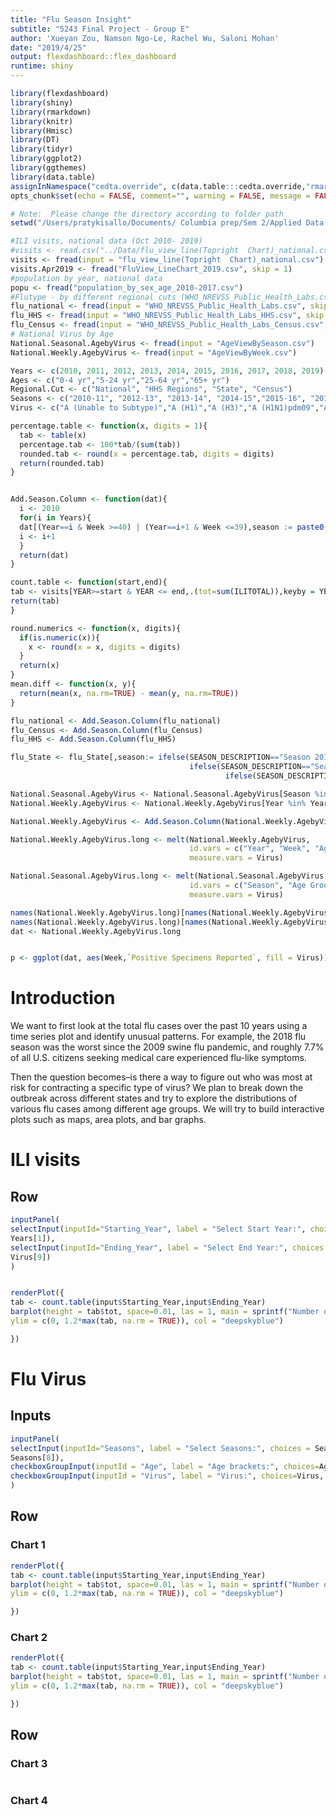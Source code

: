 ```yaml
---
title: "Flu Season Insight"
subtitle: "5243 Final Project - Group E"
author: 'Xueyan Zou, Namson Ngo-Le, Rachel Wu, Saloni Mohan'
date: "2019/4/25"
output: flexdashboard::flex_dashboard
runtime: shiny
---
```



```r
library(flexdashboard)
library(shiny)
library(rmarkdown)
library(knitr)
library(Hmisc)
library(DT)
library(tidyr)
library(ggplot2)
library(ggthemes)
library(data.table)
assignInNamespace("cedta.override", c(data.table:::cedta.override,"rmarkdown"), "data.table")
opts_chunk$set(echo = FALSE, comment="", warning = FALSE, message = FALSE, tidy.opts=list(width.cutoff=55), tidy = TRUE)

```


```r
# Note:  Please change the directory according to folder path
setwd("/Users/pratykisallo/Documents/ Columbia prep/Sem 2/Applied Data Science/Final_Project/")
```


```r
#ILI visits, national data (Oct 2010- 2019)
#visits <- read.csv("../Data/flu_view_line(Topright  Chart)_national.csv")
visits <- fread(input = "flu_view_line(Topright  Chart)_national.csv")
visits.Apr2019 <- fread("FluView_LineChart_2019.csv", skip = 1)
#population by year, national data
popu <- fread("population_by_sex_age_2010-2017.csv")
#Flutype - by different regional cuts (WHO_NREVSS_Public_Health_Labs.csv)
flu_national <- fread(input = "WHO_NREVSS_Public_Health_Labs.csv", skip =1)
flu_HHS <- fread(input = "WHO_NREVSS_Public_Health_Labs_HHS.csv", skip =1)
flu_Census <- fread(input = "WHO_NREVSS_Public_Health_Labs_Census.csv", skip = 1)
# National Virus by Age
National.Seasonal.AgebyVirus <- fread(input = "AgeViewBySeason.csv")
National.Weekly.AgebyVirus <- fread(input = "AgeViewByWeek.csv")
```


```r
Years <- c(2010, 2011, 2012, 2013, 2014, 2015, 2016, 2017, 2018, 2019)
Ages <- c("0-4 yr","5-24 yr","25-64 yr","65+ yr")
Regional.Cut <- c("National", "HHS Regions", "State", "Census")
Seasons <- c("2010-11", "2012-13", "2013-14", "2014-15","2015-16", "2016-17", "2017-18", "2018-19")
Virus <- c("A (Unable to Subtype)","A (H1)","A (H3)","A (H1N1)pdm09","A (Subtyping not Performed)","B (Victoria Lineage)","B (Yamagata Lineage)","B (Lineage Unspecified)","H3N2v")

```

```r

percentage.table <- function(x, digits = 1){
  tab <- table(x)
  percentage.tab <- 100*tab/(sum(tab))
  rounded.tab <- round(x = percentage.tab, digits = digits)
  return(rounded.tab)                           
}


Add.Season.Column <- function(dat){
  i <- 2010
  for(i in Years){
  dat[(Year==i & Week >=40) | (Year==i+1 & Week <=39),season := paste0(i,"-",substring(as.character(i+1),3))]
  i <- i+1
  }
  return(dat)
}

count.table <- function(start,end){
tab <- visits[YEAR>=start & YEAR <= end,.(tot=sum(ILITOTAL)),keyby = YEAR]
return(tab)
}

round.numerics <- function(x, digits){
  if(is.numeric(x)){
    x <- round(x = x, digits = digits)
  }
  return(x)
}
mean.diff <- function(x, y){
  return(mean(x, na.rm=TRUE) - mean(y, na.rm=TRUE))
}


```



```r

flu_national <- Add.Season.Column(flu_national)
flu_Census <- Add.Season.Column(flu_Census)
flu_HHS <- Add.Season.Column(flu_HHS)

flu_State <- flu_State[,season:= ifelse(SEASON_DESCRIPTION=="Season 2015-16", "2015 - 2016",
                                        ifelse(SEASON_DESCRIPTION=="Season 2016-17", "2016 - 2017",
                                                ifelse(SEASON_DESCRIPTION=="Season 2017-18", "2017 - 2018", "2018 - 2019")))]
```


```r

National.Seasonal.AgebyVirus <- National.Seasonal.AgebyVirus[Season %in% Seasons,]
National.Weekly.AgebyVirus <- National.Weekly.AgebyVirus[Year %in% Years,]

```


```r


National.Weekly.AgebyVirus <- Add.Season.Column(National.Weekly.AgebyVirus)

```

```r

National.Weekly.AgebyVirus.long <- melt(National.Weekly.AgebyVirus, 
                                        id.vars = c("Year", "Week", "Age Group","season"),
                                        measure.vars = Virus)

National.Seasonal.AgebyVirus.long <- melt(National.Seasonal.AgebyVirus, 
                                        id.vars = c("Season", "Age Group"),
                                        measure.vars = Virus)
```



```r

names(National.Weekly.AgebyVirus.long)[names(National.Weekly.AgebyVirus.long) == 'variable'] <- 'Virus'
names(National.Weekly.AgebyVirus.long)[names(National.Weekly.AgebyVirus.long) == 'value'] <- 'Positive Specimens Reported'
dat <- National.Weekly.AgebyVirus.long


p <- ggplot(dat, aes(Week,`Positive Specimens Reported`, fill = Virus))+geom_bar(stat)
```


Introduction
=====================================  

We want to first look at the total flu cases over the past 10 years using a time series plot and identify unusual patterns. For example, the 2018 flu season was the worst since the 2009 swine flu pandemic, and roughly 7.7% of all U.S. citizens seeking medical care experienced flu-like symptoms.

Then the question becomes--is there a way to figure out who was most at risk for contracting a specific type of virus? We plan to break down the outbreak across different states and try to explore the distributions of various flu cases among different age groups. We will try to build interactive plots such as maps, area plots, and bar graphs.


ILI visits
===================================


Row {data-height=500}
-------------------------------------

```r
inputPanel(
selectInput(inputId="Starting_Year", label = "Select Start Year:", choices = Years, selected =
Years[1]),
selectInput(inputId="Ending_Year", label = "Select End Year:", choices = Years, selected =
Virus[9])
)


renderPlot({
tab <- count.table(input$Starting_Year,input$Ending_Year)
barplot(height = tab$tot, space=0.01, las = 1, main = sprintf("Number of ILI visits per year"), xlab ="Years", names.arg = tab$YEAR, cex.lab = 1.2, width = 0.05, 
ylim = c(0, 1.2*max(tab, na.rm = TRUE)), col = "deepskyblue")

})
```

Flu Virus
===================================


Inputs {.sidebar}
-------------------------------------

```r
inputPanel(
selectInput(inputId="Seasons", label = "Select Seasons:", choices = Seasons, selected =
Seasons[8]),
checkboxGroupInput(inputId = "Age", label = "Age brackets:", choices=Ages, selected = Ages[1:4]),
checkboxGroupInput(inputId = "Virus", label = "Virus:", choices=Virus, selected = Virus[1:9])
)

```


Row
-------------------------------------
    
### Chart 1
    
```r
renderPlot({
tab <- count.table(input$Starting_Year,input$Ending_Year)
barplot(height = tab$tot, space=0.01, las = 1, main = sprintf("Number of ILI visits per year"), xlab ="Years", names.arg = tab$YEAR, cex.lab = 1.2, width = 0.05, 
ylim = c(0, 1.2*max(tab, na.rm = TRUE)), col = "deepskyblue")

})
```


 
### Chart 2
    
```r
renderPlot({
tab <- count.table(input$Starting_Year,input$Ending_Year)
barplot(height = tab$tot, space=0.01, las = 1, main = sprintf("Number of ILI visits per year"), xlab ="Years", names.arg = tab$YEAR, cex.lab = 1.2, width = 0.05, 
ylim = c(0, 1.2*max(tab, na.rm = TRUE)), col = "deepskyblue")

})
``` 



Row
-------------------------------------
    
### Chart 3
    
```r
```
    
### Chart 4

```r
```